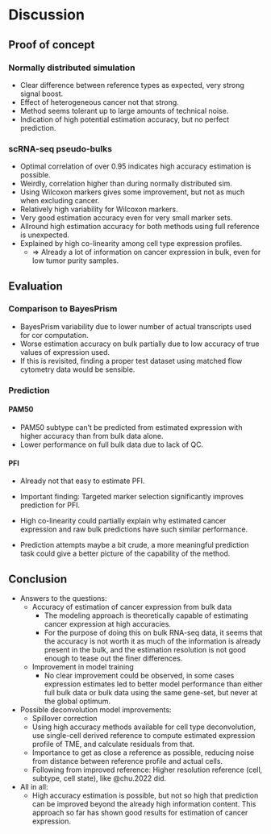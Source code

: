 # Discussion

## Proof of concept

### Normally distributed simulation

* Clear difference between reference types as expected, very strong signal
  boost.
* Effect of heterogeneous cancer not that strong.
* Method seems tolerant up to large amounts of technical noise.
* Indication of high potential estimation accuracy, but no perfect prediction.

### scRNA-seq pseudo-bulks

* Optimal correlation of over 0.95 indicates high accuracy estimation is
  possible.
* Weirdly, correlation higher than during normally distributed sim.
* Using Wilcoxon markers gives some improvement, but not as much when excluding
  cancer.
<!-- Why? -->
* Relatively high variability for Wilcoxon markers.
* Very good estimation accuracy even for very small marker sets.
* Allround high estimation accuracy for both methods using full reference is
  unexpected.
* Explained by high co-linearity among cell type expression profiles.
  <!-- Show cancer abundance vs. estimation accuracy for this? -->
  * => Already a lot of information on cancer expression in bulk, even for low
    tumor purity samples.

## Evaluation

### Comparison to BayesPrism

* BayesPrism variability due to lower number of actual transcripts used for cor
  computation.
* Worse estimation accuracy on bulk partially due to low accuracy of true values
  of expression used.
* If this is revisited, finding a proper test dataset using matched flow
  cytometry data would be sensible.

### Prediction

#### PAM50

* PAM50 subtype can't be predicted from estimated expression with higher
  accuracy than from bulk data alone.
* Lower performance on full bulk data due to lack of QC.

#### PFI

* Already not that easy to estimate PFI.
<!-- TODO Check novelty of that. -->
* Important finding: Targeted marker selection significantly improves
  prediction for PFI.
* High co-linearity could partially explain why estimated cancer expression and
  raw bulk predictions have such similar performance.

* Prediction attempts maybe a bit crude, a more meaningful prediction task
  could give a better picture of the capability of the method.

## Conclusion

* Answers to the questions:
  * Accuracy of estimation of cancer expression from bulk data
    * The modeling approach is theoretically capable of estimating cancer
      expression at high accuracies.
    * For the purpose of doing this on bulk RNA-seq data, it seems that the
      accuracy is not worth it as much of the information is already present
      in the bulk, and the estimation resolution is not good enough to tease
      out the finer differences.
  * Improvement in model training
    * No clear improvement could be observed, in some cases expression estimates
      led to better model performance than either full bulk data or bulk data
      using the same gene-set, but never at the global optimum.

* Possible deconvolution model improvements:
  * Spillover correction
  * Using high accuracy methods available for cell type deconvolution, use
    single-cell derived reference to compute estimated expression profile of
    TME, and calculate residuals from that.
  * Importance to get as close a reference as possible, reducing noise from
    distance between reference profile and actual cells.
  * Following from improved reference: Higher resolution reference (cell,
    subtype, cell state), like @chu.2022 did.

* All in all:
  * High accuracy estimation is possible, but not so high that prediction can be
    improved beyond the already high information content. This approach so far
    has shown good results for estimation of cancer expression.
